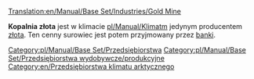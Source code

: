 [[Translation:en/Manual/Base Set/Industries/Gold Mine]]

{{pl/Manual/Base Set/Przedsiębiorstwa|image=en/Manual/Base Set/Industries/Goldmine.png
|name=Kopalnia złota
|climates=[[pl/Manual/Klimat]]
|accepts=Nic
|produces=[[pl/Manual/Base Set/Cargos/Złoto|Złoto]]
}}

'''Kopalnia złota''' jest w klimacie [[pl/Manual/Klimat]]m jedynym producentem [[pl/Manual/Base Set/Cargos/Złoto|złota]]. Ten cenny surowiec jest potem przyjmowany przez [[pl/Manual/Base Set/Industries/Bank|banki]].

{{pl/Manual/Navbox Industries}}

[[Category:pl/Manual/Base Set/Przedsiębiorstwa]]
[[Category:pl/Manual/Base Set/Przedsiębiorstwa wydobywcze/produkcyjne]]
[[Category:en/Przedsiębiorstwa klimatu arktycznego]]